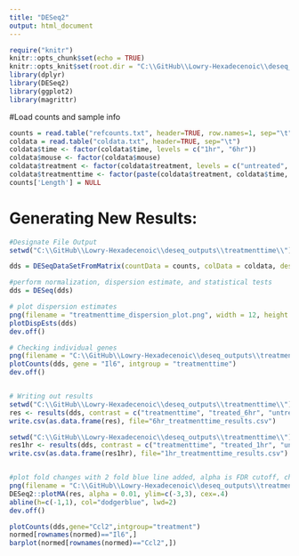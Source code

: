 ```yaml
---
title: "DESeq2"
output: html_document
---
```


```r
require("knitr")
knitr::opts_chunk$set(echo = TRUE)
knitr::opts_knit$set(root.dir = "C:\\GitHub\\Lowry-Hexadecenoic\\deseq_outputs\\")
library(dplyr)
library(DESeq2)
library(ggplot2)
library(magrittr)
```


#Load counts and sample info
```r
counts = read.table("refcounts.txt", header=TRUE, row.names=1, sep="\t")
coldata = read.table("coldata.txt", header=TRUE, sep="\t")
coldata$time <- factor(coldata$time, levels = c("1hr", "6hr"))
coldata$mouse <- factor(coldata$mouse)
coldata$treatment <- factor(coldata$treatment, levels = c("untreated", "treated"))
coldata$treatmenttime <- factor(paste(coldata$treatment, coldata$time, sep = "_"), levels = c("untreated_1hr", "treated_1hr", "untreated_6hr", "treated_6hr"))
counts['Length'] = NULL
```


# Generating New Results:
```r
#Designate File Output
setwd("C:\\GitHub\\Lowry-Hexadecenoic\\deseq_outputs\\treatmenttime\\")

dds = DESeqDataSetFromMatrix(countData = counts, colData = coldata, design = ~  mouse + treatmenttime)

#perform normalization, dispersion estimate, and statistical tests
dds = DESeq(dds)

# plot dispersion estimates
png(filename = "treatmenttime_dispersion_plot.png", width = 12, height = 12, units = "in", res = 800, bg= "white")
plotDispEsts(dds)
dev.off()

# Checking individual genes
png(filename = "C:\\GitHub\\Lowry-Hexadecenoic\\deseq_outputs\\treatmenttime\\Il6_plotcounts.png", width = 12, height = 12, units = "in", res = 800, bg= "white")
plotCounts(dds, gene = "Il6", intgroup = "treatmenttime")
dev.off()


# Writing out results
setwd("C:\\GitHub\\Lowry-Hexadecenoic\\deseq_outputs\\treatmenttime\\")
res <- results(dds, contrast = c("treatmenttime", "treated_6hr", "untreated_6hr"))
write.csv(as.data.frame(res), file="6hr_treatmenttime_results.csv")

setwd("C:\\GitHub\\Lowry-Hexadecenoic\\deseq_outputs\\treatmenttime\\")
res1hr <- results(dds, contrast = c("treatmenttime", "treated_1hr", "untreated_1hr"))
write.csv(as.data.frame(res1hr), file="1hr_treatmenttime_results.csv")


#plot fold changes with 2 fold blue line added, alpha is FDR cutoff, change to whatever cutoff you want
png(filename = "C:\\GitHub\\Lowry-Hexadecenoic\\deseq_outputs\\treatmenttime\\treatmenttime_MAPlot.png", width = 12, height = 12, units = "in", res = 800, bg= "white")
DESeq2::plotMA(res, alpha = 0.01, ylim=c(-3,3), cex=.4)
abline(h=c(-1,1), col="dodgerblue", lwd=2)
dev.off()

plotCounts(dds,gene="Ccl2",intgroup="treatment")
normed[rownames(normed)=="Il6",]
barplot(normed[rownames(normed)=="Ccl2",])
```